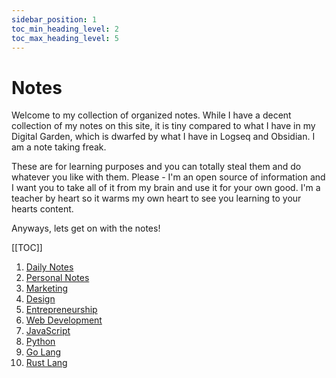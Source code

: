 ```yaml
---
sidebar_position: 1
toc_min_heading_level: 2
toc_max_heading_level: 5
---
```


# Notes

Welcome to my collection of organized notes. While I have a decent collection of my notes on this site, it is tiny compared to what I have in my Digital Garden, which is dwarfed by what I have in Logseq and Obsidian. I am a note taking freak.

These are for learning purposes and you can totally steal them and do whatever you like with them. Please - I'm an open source of information and I want you to take all of it from my brain and use it for your own good. I'm a teacher by heart so it warms my own heart to see you learning to your hearts content.

Anyways, lets get on with the notes!

[[TOC]]
1. [Daily Notes](/docs-notes/category/01-daily-notes/)
2. [Personal Notes](/docs-notes/02-personal-notes/)
3. [Marketing](/docs-notes/03-marketing/)
4. [Design](/docs-notes/04-design/)
5. [Entrepreneurship](/docs-notes/05-entrepreneurship/)
6. [Web Development](/docs-notes/06-web-development/)
7. [JavaScript](/docs-notes/07-javascript/)
8. [Python](/docs-notes/08-python/)
9. [Go Lang](/docs-notes/09-go-lang/)
10. [Rust Lang](/docs-notes/10-rust-lang/)
